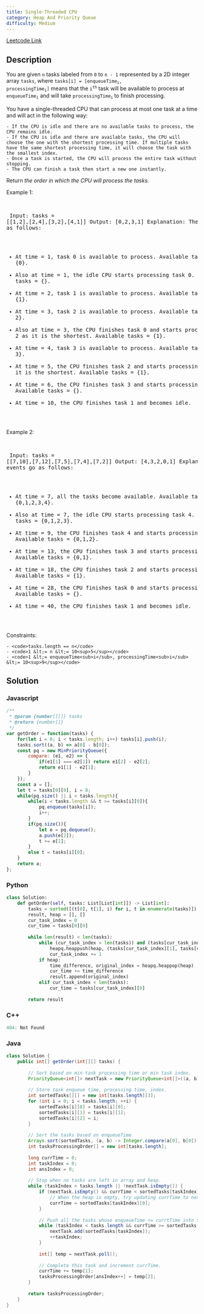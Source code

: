 ```yaml
---
title: Single-Threaded CPU
category: Heap And Priority Queue
difficulty: Medium
---
```


<Callout>

[Leetcode Link](https://leetcode.com/problems/single-threaded-cpu)

</Callout>

## Description
You are given <code>n</code>​​​​​​ tasks labeled from <code>0</code> to <code>n - 1</code> represented by a 2D integer array <code>tasks</code>, where <code>tasks[i] = [enqueueTime<sub>i</sub>, processingTime<sub>i</sub>]</code> means that the <code>i<sup>​​​​​​th</sup></code>​​​​ task will be available to process at <code>enqueueTime<sub>i</sub></code> and will take <code>processingTime<sub>i</sub></code><sub> </sub>to finish processing.

You have a single-threaded CPU that can process at most one task at a time and will act in the following way:


	- If the CPU is idle and there are no available tasks to process, the CPU remains idle.
	- If the CPU is idle and there are available tasks, the CPU will choose the one with the shortest processing time. If multiple tasks have the same shortest processing time, it will choose the task with the smallest index.
	- Once a task is started, the CPU will process the entire task without stopping.
	- The CPU can finish a task then start a new one instantly.


Return *the order in which the CPU will process the tasks.*

 
Example 1:

<br /><pre className="overflow-x-auto">
Input: tasks = [[1,2],[2,4],[3,2],[4,1]]
Output: [0,2,3,1]
Explanation: The events go as follows: 
- At time = 1, task 0 is available to process. Available tasks = {0}.
- Also at time = 1, the idle CPU starts processing task 0. Available tasks = {}.
- At time = 2, task 1 is available to process. Available tasks = {1}.
- At time = 3, task 2 is available to process. Available tasks = {1, 2}.
- Also at time = 3, the CPU finishes task 0 and starts processing task 2 as it is the shortest. Available tasks = {1}.
- At time = 4, task 3 is available to process. Available tasks = {1, 3}.
- At time = 5, the CPU finishes task 2 and starts processing task 3 as it is the shortest. Available tasks = {1}.
- At time = 6, the CPU finishes task 3 and starts processing task 1. Available tasks = {}.
- At time = 10, the CPU finishes task 1 and becomes idle.
</pre>

Example 2:

<br /><pre className="overflow-x-auto">
Input: tasks = [[7,10],[7,12],[7,5],[7,4],[7,2]]
Output: [4,3,2,0,1]
Explanation: The events go as follows:
- At time = 7, all the tasks become available. Available tasks = {0,1,2,3,4}.
- Also at time = 7, the idle CPU starts processing task 4. Available tasks = {0,1,2,3}.
- At time = 9, the CPU finishes task 4 and starts processing task 3. Available tasks = {0,1,2}.
- At time = 13, the CPU finishes task 3 and starts processing task 2. Available tasks = {0,1}.
- At time = 18, the CPU finishes task 2 and starts processing task 0. Available tasks = {1}.
- At time = 28, the CPU finishes task 0 and starts processing task 1. Available tasks = {}.
- At time = 40, the CPU finishes task 1 and becomes idle.
</pre>

 
Constraints:


	- <code>tasks.length == n</code>
	- <code>1 &lt;= n &lt;= 10<sup>5</sup></code>
	- <code>1 &lt;= enqueueTime<sub>i</sub>, processingTime<sub>i</sub> &lt;= 10<sup>9</sup></code>



## Solution

### Javascript
```javascript
/**
 * @param {number[][]} tasks
 * @return {number[]}
 */
var getOrder = function(tasks) {
    for(let i = 0; i < tasks.length; i++) tasks[i].push(i);
    tasks.sort((a, b) => a[0] - b[0]);
    const pq = new MinPriorityQueue({
        compare: (e1, e2) => {
            if(e1[1] === e2[1]) return e1[2] - e2[2];
            return e1[1] - e2[1];
        }
    });
    const a = [];
    let t = tasks[0][0], i = 0;
    while(pq.size() || i < tasks.length){
        while(i < tasks.length && t >= tasks[i][0]){
            pq.enqueue(tasks[i]);
            i++;
        }
        if(pq.size()){
            let e = pq.dequeue();
            a.push(e[2]);
            t += e[1];
        }
        else t = tasks[i][0];
    }
    return a;
};
```
### Python
```python
class Solution:
    def getOrder(self, tasks: List[List[int]]) -> List[int]:
        tasks = sorted([(t[0], t[1], i) for i, t in enumerate(tasks)])
        result, heap = [], []
        cur_task_index = 0
        cur_time = tasks[0][0]
        
        while len(result) < len(tasks):
            while (cur_task_index < len(tasks)) and (tasks[cur_task_index][0] <= cur_time):
                heapq.heappush(heap, (tasks[cur_task_index][1], tasks[cur_task_index][2]))
                cur_task_index += 1
            if heap:
                time_difference, original_index = heapq.heappop(heap)
                cur_time += time_difference
                result.append(original_index)
            elif cur_task_index < len(tasks):
                cur_time = tasks[cur_task_index][0]
                
        return result

```
### C++
```cpp
404: Not Found
```
### Java
```java
class Solution {
    public int[] getOrder(int[][] tasks) {
        
        // Sort based on min task processing time or min task index.
        PriorityQueue<int[]> nextTask = new PriorityQueue<int[]>((a, b) -> (a[1] != b[1] ? (a[1] - b[1]) : (a[2] - b[2])));
        
        // Store task enqueue time, processing time, index.
        int sortedTasks[][] = new int[tasks.length][3];
        for (int i = 0; i < tasks.length; ++i) {
            sortedTasks[i][0] = tasks[i][0];
            sortedTasks[i][1] = tasks[i][1];
            sortedTasks[i][2] = i;
        }
        
        // Sort the tasks based on enqueueTime
        Arrays.sort(sortedTasks, (a, b) -> Integer.compare(a[0], b[0]));
        int tasksProcessingOrder[] = new int[tasks.length];
        
        long currTime = 0;
        int taskIndex = 0;
        int ansIndex = 0;
        
        // Stop when no tasks are left in array and heap.
        while (taskIndex < tasks.length || !nextTask.isEmpty()) {
            if (nextTask.isEmpty() && currTime < sortedTasks[taskIndex][0]) {
                // When the heap is empty, try updating currTime to next task's enqueue time. 
                currTime = sortedTasks[taskIndex][0];
            }
            
            // Push all the tasks whose enqueueTime <= currtTime into the heap.
            while (taskIndex < tasks.length && currTime >= sortedTasks[taskIndex][0]) { 
                nextTask.add(sortedTasks[taskIndex]);
                ++taskIndex;
            }
            
            int[] temp = nextTask.poll();
            
            // Complete this task and increment currTime.
            currTime += temp[1]; 
            tasksProcessingOrder[ansIndex++] = temp[2];
        }
        
        return tasksProcessingOrder;
    }
}

```


